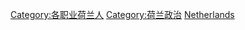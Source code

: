 {{Commonscat|Politicians of the Netherlands}}

[[Category:各职业荷兰人|Category:各职业荷兰人]]
[[Category:荷兰政治|Category:荷兰政治]]
[[Category:欧洲各国政治人物|Netherlands]]